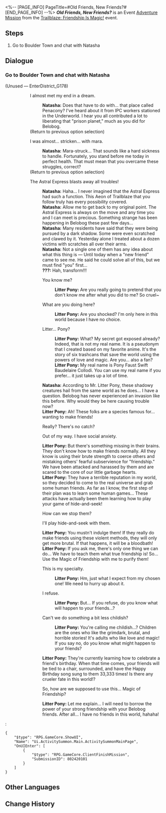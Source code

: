 <%-- [PAGE_INFO]
PageTitle=#Old Friends, New Friends?#
[END_PAGE_INFO] --%>
{{Stub|Dialogue.}}
{{Mission Infobox
|id            = 8024201
|title         = 
|image         = <!--Mission Old Friends, New Friends?.png-->
|type          = Adventure
|event_name    = Trailblaze: Friendship Is Magic!
|chapter       = 
|requirements  = [[Trailblaze Mission]] ''[[Silent Galaxy]]'' completed
|summary       = <!--official mission summary from Fate's Atlas-->
|characters    = Litter Pony; Natasha; Trailblazer
|startLocation = [[Jarilo-VI]] - [[Boulder Town]]
|world         = Jarilo-VI
|area          = Boulder Town
|prev          = 
|next          = 
|rewards       = Credit*5,000
}}
'''''Old Friends, New Friends?''''' is an Event [[Adventure Mission]] from the [[Trailblaze: Friendship Is Magic!]] event.

==Steps==
# Go to Boulder Town and chat with Natasha

<!--
==Gameplay Notes==

--><!--
==Trial Character==

-->
==Dialogue==
{{Stub Dialogue}}
===Go to Boulder Town and chat with Natasha{{subst:void|<!--802420101-->}}===
{{Mission Description|type=adventure|location=Boulder Town|Natasha needs your help with the recent cases of an unknown creature attacking people in Belobog. Seek her out to learn about the situation.}}
{{Dialogue Start}}

;(Unused &mdash; EnterDistrict_G178)
:{{tx}}
::{{DIcon|Talk}} I almost met my end in a dream.
:::'''Natasha:''' Does that have to do with... that place called Penacony? I've heard about it from IPC workers stationed in the Underworld. I hear you all contributed a lot to liberating that "prison planet," much as you did for Belobog.
:::{{tx}}
::;(Return to previous option selection)
::{{DIcon|Talk}} I was almost... stricken... with mara.
:::'''Natasha:''' Mara-struck... That sounds like a hard sickness to handle. Fortunately, you stand before me today in perfect health. That must mean that you overcame these struggles, correct?
:::{{tx}}
::;(Return to previous option selection)
::{{DIcon|Arrow}} The Astral Express blasts away all troubles!
:::'''Natasha:''' Haha... I never imagined that the Astral Express had such a function. This Aeon of Trailblaze that you follow truly has every possibility covered.
:::'''Natasha:''' Allow me to get back to my original point. The Astral Express is always on the move and any time you and I can meet is precious. Something strange has been happening in Belobog these past few days...
:::'''Natasha:''' Many residents have said that they were being pursued by a dark shadow. Some were even scratched and clawed by it. Yesterday alone I treated about a dozen victims with scratches all over their arms.
:::'''Natasha:''' Not a single one of them has any idea about what this thing is &mdash; Until today when a "new friend" came to see me. He said he could solve all of this, but we must find "you" first...
:::'''???:''' Hah, transform!!!
:::{{DIcon|Arrow}} You know me?
::::'''Litter Pony:''' Are you really going to pretend that you don't know me after what you did to me? So cruel~
:::{{DIcon|Arrow}} What are you doing here?
::::'''Litter Pony:''' Are you shocked? I'm only here in this world because I have no choice.
:::{{DIcon|Arrow}} Litter... Pony?
::::'''Litter Pony:''' What? My secret got exposed already? Indeed, that is not my real name. It is a pseudonym that I created based on my favorite anime. It's the story of six trashcans that save the world using the powers of love and magic. Are you... also a fan?
::::'''Litter Pony:''' My real name is Pony Faust Swift Baudelaire Collodi. You can use my real name if you prefer... it just takes up a lot of time.
:::'''Natasha:''' According to Mr. Litter Pony, these shadowy creatures hail from the same world as he does... I have a question. Belobog has never experienced an invasion like this before. Why would they be here causing trouble now?
:::'''Litter Pony:''' Ah! These folks are a species famous for... wanting to make friends!
:::{{DIcon|Arrow}} Really? There's no catch?
:::{{DIcon|Arrow}} Out of my way. I have social anxiety.
:::'''Litter Pony:''' But there's something missing in their brains. They don't know how to make friends normally. All they know is using their brute strength to coerce others and mistaking others' fearful subservience for "friendship." We have been attacked and harassed by them and are scared to the core of our little garbage hearts.
:::'''Litter Pony:''' They have a terrible reputation in my world, so they decided to come to the real universe and grab some human friends. As far as I know, the first step of their plan was to learn some human games... These attacks have actually been them learning how to play your game of hide-and-seek!
:::{{DIcon|Arrow}} How can we stop them?
:::{{DIcon|Arrow}} I'll play hide-and-seek with them.
:::'''Litter Pony:''' You mustn't indulge them! If they really do make friends using these violent methods, they will only get more brutal. If that happens, it will be a bloodbath!
:::'''Litter Pony:''' If you ask me, there's only one thing we can do... We have to teach them what true friendship is! So... Use the Magic of Friendship with me to purify them!
:::{{DIcon|Arrow}} This is my specialty.
::::'''Litter Pony:''' Hm, just what I expect from my chosen one! We need to hurry up about it.
:::{{DIcon|Arrow}} I refuse.
::::'''Litter Pony:''' But... If you refuse, do you know what will happen to your friends...?
:::{{DIcon|Arrow}} Can't we do something a bit less childish?
::::'''Litter Pony:''' You're calling me childish...? Children are the ones who like the grimdark, brutal, and horrible stories! It's adults who like love and magic! If you say no, do you know what might happen to your friends?
:::'''Litter Pony:''' They're currently learning how to celebrate a friend's birthday. When that time comes, your friends will be tied to a chair, surrounded, and have the Happy Birthday song sung to them 33,333 times! Is there any crueler fate in this world!?
:::{{DIcon|Arrow}} So, how are we supposed to use this... Magic of Friendship?
:::'''Litter Pony:''' Let me explain... I will need to borrow the power of your strong friendship with your Belobog friends. After all... I have no friends in this world, hahaha!
:::{{tx}}
:<pre>{
	"$type": "RPG.GameCore.ShowUI",
	"Name": "Ui.ActivitySummon.Main.ActivitySummonMainPage",
	"OnUIEnter": [
		{
			"$type": "RPG.GameCore.ClientFinishMission",
			"SubmissionID": 802420101
		}
	]
}</pre>
{{Dialogue End}}

==Other Languages==
{{Other Languages
|en   = Old Friends, New Friends?
|zhs  = 老朋友，新朋友？
|zht  = 老朋友，新朋友？
|ja   = 古い友人、新しい友人？
|ko   = 오랜 친구, 새 친구?
|es   = ¿Nuevos y viejos amigos?
|fr   = Anciens et nouveaux amis
|ru   = Старые друзья, новые друзья?
|th   = เพื่อนเก่า เพื่อนใหม่?
|vi   = Bạn Cũ, Bạn Mới?
|de   = Alte Freunde, neue Freunde?
|id   = Teman Lama, Teman Baru?
|pt   = Velhos Amigos, Novos Amigos?
}}

==Change History==
{{Change History|2.4}}
